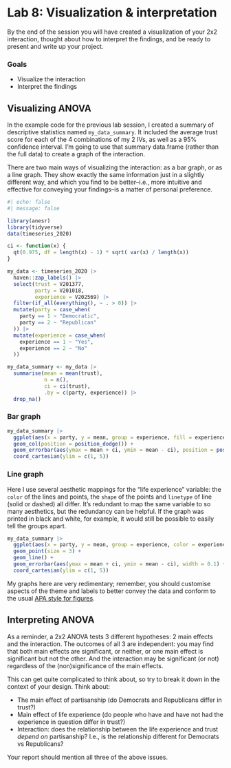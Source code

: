 # Lab 8: Visualization & interpretation {.unnumbered}

By the end of the session you will have created a visualization of your 2x2 interaction, thought about how to interpret the findings, and be ready to present and write up your project.


### Goals

- Visualize the interaction
- Interpret the findings


## Visualizing ANOVA

In the example code for the previous lab session, I created a summary of descriptive statistics named `my_data_summary`. It included the average trust score for each of the 4 combinations of my 2 IVs, as well as a 95% confidence interval. I'm going to use that summary data.frame (rather than the full data) to create a graph of the interaction.

There are two main ways of visualizing the interaction: as a bar graph, or as a line graph. They show exactly the same information just in a slightly different way, and which you find to be better--i.e., more intuitive and effective for conveying your findings--is a matter of personal preference.

```r
#| echo: false
#| message: false

library(anesr)
library(tidyverse)
data(timeseries_2020)

ci <- function(x) {
  qt(0.975, df = length(x) - 1) * sqrt( var(x) / length(x))
}

my_data <- timeseries_2020 |> 
  haven::zap_labels() |> 
  select(trust = V201377, 
         party = V201018,
         experience = V202569) |> 
  filter(if_all(everything(), ~ . > 0)) |>
  mutate(party = case_when(
    party == 1 ~ "Democratic",
    party == 2 ~ "Republican"
  )) |> 
  mutate(experience = case_when(
    experience == 1 ~ "Yes",
    experience == 2 ~ "No"
  )) 

my_data_summary <- my_data |> 
  summarise(mean = mean(trust), 
            n = n(),
            ci = ci(trust),
            .by = c(party, experience)) |> 
  drop_na()
```

### Bar graph

```r
my_data_summary |> 
  ggplot(aes(x = party, y = mean, group = experience, fill = experience)) +
  geom_col(position = position_dodge()) +
  geom_errorbar(aes(ymax = mean + ci, ymin = mean - ci), position = position_dodge(width = 0.9), width = 0.3) +
  coord_cartesian(ylim = c(1, 5))
```

### Line graph

Here I use several aesthetic mappings for the "life experience" variable: the `color` of the lines and points, the `shape` of the points and `linetype` of line (solid or dashed) all differ. It's redundant to map the same variable to so many aesthetics, but the redundancy can be helpful. If the graph was printed in black and white, for example, it would still be possible to easily tell the groups apart.

```r
my_data_summary |> 
  ggplot(aes(x = party, y = mean, group = experience, color = experience, linetype = experience, shape = experience)) +
  geom_point(size = 3) +
  geom_line() +
  geom_errorbar(aes(ymax = mean + ci, ymin = mean - ci), width = 0.1) +
  coord_cartesian(ylim = c(1, 5))
```


My graphs here are very redimentary; remember, you should customise aspects of the theme and labels to better convey the data and conform to the usual [APA style for figures](https://apastyle.apa.org/style-grammar-guidelines/tables-figures/figures).


## Interpreting ANOVA

As a reminder, a 2x2 ANOVA tests 3 different hypotheses: 2 main effects and the interaction. The outcomes of all 3 are independent: you may find that both main effects are significant, or neither, or one main effect is significant but not the other. And the interaction may be significant (or not) regardless of the (non)significance of the main effects.

This can get quite complicated to think about, so try to break it down in the context of your design. Think about:

- The main effect of partisanship (do Democrats and Republicans differ in trust?)
- Main effect of life experience (do people who have and have not had the experience in question differ in trust?)
- Interaction: does the relationship between the life experience and trust *depend on* partisanship? I.e., is the relationship different for Democrats vs Republicans?

Your report should mention all three of the above issues.
